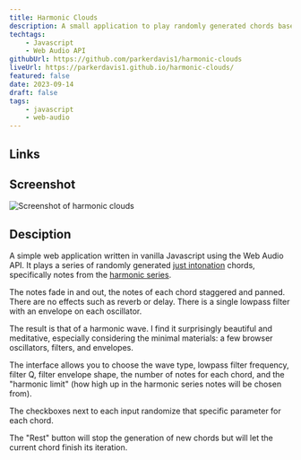 ```yaml
---
title: Harmonic Clouds
description: A small application to play randomly generated chords based on the harmonic series.
techtags:
    - Javascript
    - Web Audio API
githubUrl: https://github.com/parkerdavis1/harmonic-clouds
liveUrl: https://parkerdavis1.github.io/harmonic-clouds/
featured: false
date: 2023-09-14
draft: false
tags:
    - javascript
    - web-audio
---
```


## Links

<ProjectLinks githubUrl={frontmatter.githubUrl} liveUrl={frontmatter.liveUrl} />

## Screenshot

![Screenshot of harmonic clouds](./harmonic-clouds.png)

## Desciption

A simple web application written in vanilla Javascript using the Web Audio API. It plays a series of randomly generated [just intonation](https://en.wikipedia.org/wiki/Just_intonation) chords, specifically notes from the [harmonic series](<https://en.wikipedia.org/wiki/Harmonic_series_(music)>).

The notes fade in and out, the notes of each chord staggered and panned. There are no effects such as reverb or delay. There is a single lowpass filter with an envelope on each oscillator.

The result is that of a harmonic wave. I find it surprisingly beautiful and meditative, especially considering the minimal materials: a few browser oscillators, filters, and envelopes.

The interface allows you to choose the wave type, lowpass filter frequency, filter Q, filter envelope shape, the number of notes for each chord, and the "harmonic limit" (how high up in the harmonic series notes will be chosen from).

The checkboxes next to each input randomize that specific parameter for each chord.

The "Rest" button will stop the generation of new chords but will let the current chord finish its iteration.
